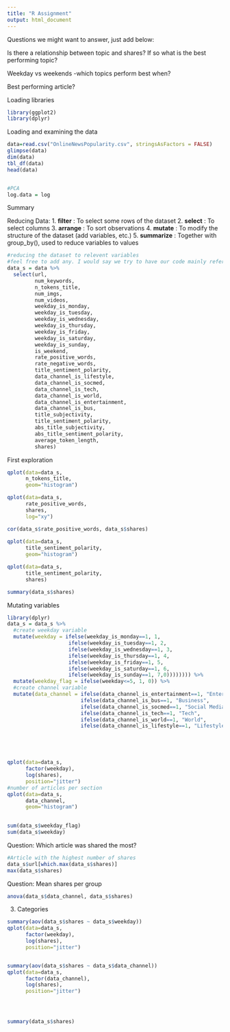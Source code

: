 ```yaml
---
title: "R Assignment"
output: html_document
---
```

Questions we might want to answer, just add below:

Is there a relationship between topic and shares?
If so what is the best performing topic?

Weekday vs weekends
-which topics perform best when?

Best performing article?


Loading libraries
```r
library(ggplot2)
library(dplyr)
```

Loading and examining the data
```r
data=read.csv("OnlineNewsPopularity.csv", stringsAsFactors = FALSE)
glimpse(data)
dim(data)
tbl_df(data)
head(data)


#PCA
log.data = log
```

Summary

Reducing Data:
1. __filter__    : To select some rows of the dataset
2. __select__    : To select columns
3. __arrange__   : To sort observations
4. __mutate__    : To modify the structure of the dataset (add variables, etc.)
5. __summarize__ : Together with group_by(), used to reduce variables to values

```r
#reducing the dataset to relevent variables
#feel free to add any. I would say we try to have our code mainly refer to the below dataset, fine?
data_s = data %>%
  select(url,
         num_keywords,
         n_tokens_title,
         num_imgs,
         num_videos,
         weekday_is_monday, 
         weekday_is_tuesday, 
         weekday_is_wednesday,
         weekday_is_thursday, 
         weekday_is_friday,
         weekday_is_saturday,
         weekday_is_sunday,
         is_weekend,
         rate_positive_words,
         rate_negative_words,
         title_sentiment_polarity,
         data_channel_is_lifestyle,
         data_channel_is_socmed,
         data_channel_is_tech,
         data_channel_is_world,
         data_channel_is_entertainment,
         data_channel_is_bus,
         title_subjectivity,
         title_sentiment_polarity,
         abs_title_subjectivity,
         abs_title_sentiment_polarity,
         average_token_length,
         shares)
```

First exploration
```r
qplot(data=data_s,
      n_tokens_title,
      geom="histogram")

qplot(data=data_s,
      rate_positive_words,
      shares,
      log="xy")

cor(data_s$rate_positive_words, data_s$shares)
  
qplot(data=data_s,
      title_sentiment_polarity,
      geom="histogram")   

qplot(data=data_s,
      title_sentiment_polarity,
      shares)

summary(data_s$shares)

```

Mutating variables
```r
library(dplyr)
data_s = data_s %>%
  #create weekday variable 
  mutate(weekday = ifelse(weekday_is_monday==1, 1,
                    ifelse(weekday_is_tuesday==1, 2,
                    ifelse(weekday_is_wednesday==1, 3,
                    ifelse(weekday_is_thursday==1, 4,
                    ifelse(weekday_is_friday==1, 5,
                    ifelse(weekday_is_saturday==1, 6,
                    ifelse(weekday_is_sunday==1, 7,0)))))))) %>%
  mutate(weekday_flag = ifelse(weekday<=5, 1, 0)) %>%
  #create channel variable
  mutate(data_channel = ifelse(data_channel_is_entertainment==1, "Entertainment",
                        ifelse(data_channel_is_bus==1, "Business",
                        ifelse(data_channel_is_socmed==1, "Social Media",
                        ifelse(data_channel_is_tech==1, "Tech",
                        ifelse(data_channel_is_world==1, "World",
                        ifelse(data_channel_is_lifestyle==1, "Lifestyle", "Other")))))))





qplot(data=data_s,
      factor(weekday),
      log(shares),
      position="jitter")
#number of articles per section
qplot(data=data_s,
      data_channel,
      geom="histogram")

                        
sum(data_s$weekday_flag)              
sum(data_s$weekday)
```

Question: Which article was shared the most?
```r
#Article with the highest number of shares
data_s$url[which.max(data_s$shares)]
max(data_s$shares)
```

Question: Mean shares per group
```r
anova(data_s$data_channel, data_s$shares)
```

3. Categories
```r
summary(aov(data_s$shares ~ data_s$weekday))
qplot(data=data_s,
      factor(weekday),
      log(shares),
      position="jitter")


summary(aov(data_s$shares ~ data_s$data_channel))
qplot(data=data_s,
      factor(data_channel),
      log(shares),
      position="jitter")




summary(data_s$shares)
```

